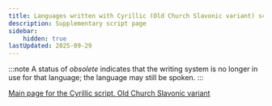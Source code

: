 ```yaml
---
title: Languages written with Cyrillic (Old Church Slavonic variant) script
description: Supplementary script page
sidebar:
    hidden: true
lastUpdated: 2025-09-29
---
```



:::note
A status of _obsolete_ indicates that the writing system is no longer in use for that language; the language may still be spoken.
:::

<WsList script='Cyrs' />

[Main page for the Cyrillic script, Old Church Slavonic variant](/scrlang/scripts/cyrs)

